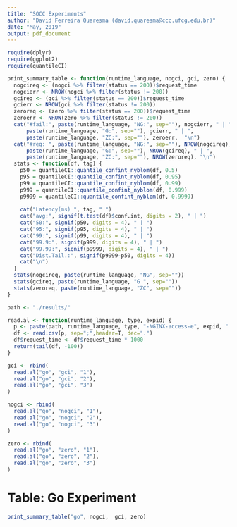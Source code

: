 ```yaml
---
title: "SOCC Experiments"
author: "David Ferreira Quaresma (david.quaresma@ccc.ufcg.edu.br)"
date: "May, 2019"
output: pdf_document
---
```


```r
require(dplyr)
require(ggplot2)
require(quantileCI)

print_summary_table <- function(runtime_language, nogci, gci, zero) {
  nogcireq <- (nogci %>% filter(status == 200))$request_time
  nogcierr <- NROW(nogci %>% filter(status != 200))
  gcireq <- (gci %>% filter(status == 200))$request_time
  gcierr <- NROW(gci %>% filter(status != 200))
  zeroreq <- (zero %>% filter(status == 200))$request_time
  zeroerr <- NROW(zero %>% filter(status != 200))
  cat("#fail:", paste(runtime_language, "NG:", sep=""), nogcierr, " | ", 
      paste(runtime_language, "G:", sep=""), gcierr, " | ", 
      paste(runtime_language, "ZC:", sep=""), zeroerr,  "\n")
  cat("#req: ", paste(runtime_language, "NG:", sep=""), NROW(nogcireq), " | ", 
      paste(runtime_language, "G:", sep=""), NROW(gcireq), " | ", 
      paste(runtime_language, "ZC:", sep=""), NROW(zeroreq), "\n")
  stats <- function(df, tag) {
    p50 = quantileCI::quantile_confint_nyblom(df, 0.5)
    p95 = quantileCI::quantile_confint_nyblom(df, 0.95)
    p99 = quantileCI::quantile_confint_nyblom(df, 0.99)
    p999 = quantileCI::quantile_confint_nyblom(df, 0.999)
    p9999 = quantileCI::quantile_confint_nyblom(df, 0.9999)
    
    cat("Latency(ms) ", tag, " ")
    cat("avg:", signif(t.test(df)$conf.int, digits = 2), " | ")
    cat("50:", signif(p50, digits = 4), " | ")
    cat("95:", signif(p95, digits = 4), " | ")
    cat("99:", signif(p99, digits = 4), " | ")
    cat("99.9:", signif(p999, digits = 4), " | ")
    cat("99.99:", signif(p9999, digits = 4), " | ") 
    cat("Dist.Tail.:", signif(p9999-p50, digits = 4)) 
    cat("\n")
  }
  stats(nogcireq, paste(runtime_language, "NG", sep=""))
  stats(gcireq, paste(runtime_language, "G ", sep=""))
  stats(zeroreq, paste(runtime_language, "ZC", sep=""))
}

path <- "./results/"

read.al <- function(runtime_language, type, expid) {
  p <- paste(path, runtime_language, type, "-NGINX-access-e", expid, ".log", sep="")
  df <- read.csv(p, sep=";",header=T, dec=".")
  df$request_time <- df$request_time * 1000
  return(tail(df, -100))
}

gci <- rbind(
  read.al("go", "gci", "1"),
  read.al("go", "gci", "2"),
  read.al("go", "gci", "3")
)

nogci <- rbind(
  read.al("go", "nogci", "1"),
  read.al("go", "nogci", "2"),
  read.al("go", "nogci", "3")
)

zero <- rbind(
  read.al("go", "zero", "1"),
  read.al("go", "zero", "2"),
  read.al("go", "zero", "3")
)
```
# Table: Go Experiment
```r
print_summary_table("go", nogci,  gci, zero)
```
